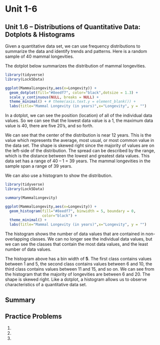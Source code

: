 # Unit 1-6 {-}

## Unit 1.6 –  Distributions of Quantitative Data: Dotplots & Histograms {-}

Given a quantitative data set, we can use frequency distributions to summarize the data and identify trends and patterns.  Here is a random sample of 40 mammal longevities.

The dotplot below summarizes the distribution of mammal longevities.

```r
library(tidyverse)
library(Lock5Data)

ggplot(MammalLongevity,aes(x=Longevity)) + 
  geom_dotplot(fill="#8eedf7", color="black",dotsize = 1.3) + 
  scale_y_continuous(NULL, breaks = NULL) +
  theme_minimal() + # theme(axis.text.y = element_blank()) +
  labs(title="Mammal Longevity (in years)",x="Longevity", y = "")
```

In a dotplot, we can see the position (location) of all of the individual data values.  So we can see that the lowest data value is a 1, the maximum data value is 40, there are five 20’s, and so forth.  

We can see that the center of the distribution is near 12 years.  This is the value which represents the average, most usual, or most common value in the data set.  The shape is skewed right since the majority of values are on the left-side of the distribution.  The spread can be described by the range, which is the distance between the lowest and greatest data values.  This data set has a range of 40 – 1 = 39 years.  The mammal longevities in the sample span a range of 39 years.

We can also use a histogram to show the distribution.  

```r
library(tidyverse)
library(Lock5Data)

summary(MammalLongevity)

ggplot(MammalLongevity,aes(x=Longevity)) + 
  geom_histogram(fill="#8eedf7", binwidth = 5, boundary = 0,
                 color="black") + 
  theme_minimal() + 
  labs(title="Mammal Longevity (in years)",x="Longevity", y = "")
```

The histogram shows the number of data values that are contained in non-overlapping classes.  We can no longer see the individual data values, but we can see the classes that contain the most data values, and the least number of data values. 

The histogram above has a bin width of **5**. The first class contains values between 1 and 5, the second class contains values between 6 and 10, the third class contains values between 11 and 15, and so on.  We can see from the histogram that the majority of longevities are between 6 and 20.  The shape is skewed right. Like a dotplot, a histogram allows us to observe characteristics of a quantitative data set.

## Summary {-}

## Practice Problems {-}

1.
2.
3.
